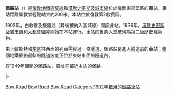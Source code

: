 {{Infobox London station
| name = 堡路<br />Bow Road
| image =[[File:Bow_Road_tube_station_2005-12-10.jpg|300px]]
| manager = [[倫敦地鐵|倫敦地鐵]]
| fare_zone = 2
| locale = [[堡區|堡區]]
| borough = [[塔村區|塔村區]]
| start=1902年
| platforms=2
|tubeexits=3.401 }}
'''堡路站'''（{{lang-en|Bow Road tube station}}）是[[倫敦地鐵|倫敦地鐵]][[區域線|區域線]]和[[漢默史密斯及城市線|漢默史密斯及城市線]]位於倫敦東部堡區的車站。車站距離堡教堂輕鐵站大約200米。本站位於倫敦第2收費區。

1902年，白教堂及堡鐵路（其後被納入區域線）開設此站。1936年，[[漢默史密斯及城市線|漢默史密斯及城市線]]和[[大都會線|大都會線]]亦開始在本站運行。車站的售票大堂被列為第二級歷史建築物。

由上敏斯特和[[柏京站|柏京]]往西面的列車需經過一條隧道，堡路站是進入隧道前的車站；整個地鐵網絡最斜的隧道坡度正位於東站東面的隧道內。

在1949年關閉的堡路站，原址在鄰近本站的堡路。

{{clear}}
{{start rail box|[[File:Underground.svg|20px]] [[倫敦地鐵|倫敦地鐵]]}}
{{s-inop|[[麥爾安德站|哩尾站]]|[[File:H&c_roundel.PNG|15px]] 往[[漢默史密斯站|漢默史密斯]]<br />[[File:District_roundel1.PNG|15px]] 往[[里奇蒙站|里奇蒙]]／[[伊靈大道站|伊靈大道]]／[[溫布頓站|溫布頓]]|rows=2}}
{{s-line|[[倫敦地鐵漢默史密斯及城市線|漢默史密斯及城市線]]||#{{LUL color|Hammersmith & City}}}}
{{s-inop|[[堡貝門利站|堡貝門利站]]|[[File:H&c_roundel.PNG|15px]] 往[[柏京站|柏京]]<br />[[File:District_roundel1.PNG|15px]] 往 [[上敏斯特站|上敏斯特]]|rows=2}}
|-
{{s-line|[[倫敦地鐵區域線|區域線]]||#{{LUL color|District}}}}
{{end box}}

{{倫敦地鐵區域線}}
{{倫敦地鐵漢默史密斯及城市線}}
{{coord|51|31|38|N|0|01|29|W|region:GB_type:landmark|display=title}}

[[Category:區域線車站|Bow Road]]
[[Category:漢默史密斯及城市線車站|Bow Road]]
[[Category:塔村區鐵路車站|Bow Road]]
[[Category:1902年啟用的鐵路車站|Category:1902年啟用的鐵路車站]]